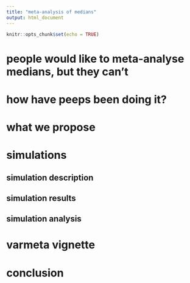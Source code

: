 ```yaml
---
title: "meta-analysis of medians"
output: html_document
---
```


```r
knitr::opts_chunk$set(echo = TRUE)
```


# people would like to meta-analyse medians, but they can't

# how have peeps been doing it?

# what we propose

# simulations

## simulation description

## simulation results

## simulation analysis

# varmeta vignette

# conclusion

